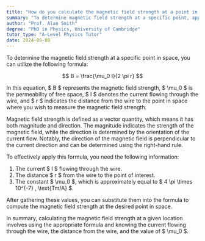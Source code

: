 ```yaml
---
title: "How do you calculate the magnetic field strength at a point in space?"
summary: "To determine magnetic field strength at a specific point, apply the appropriate formula for calculating magnetic field strength."
author: "Prof. Alan Smith"
degree: "PhD in Physics, University of Cambridge"
tutor_type: "A-Level Physics Tutor"
date: 2024-06-08
---
```


To determine the magnetic field strength at a specific point in space, you can utilize the following formula:

$$
B = \frac{\mu_0 I}{2 \pi r}
$$

In this equation, $ B $ represents the magnetic field strength, $ \mu_0 $ is the permeability of free space, $ I $ denotes the current flowing through the wire, and $ r $ indicates the distance from the wire to the point in space where you wish to measure the magnetic field strength.

Magnetic field strength is defined as a vector quantity, which means it has both magnitude and direction. The magnitude indicates the strength of the magnetic field, while the direction is determined by the orientation of the current flow. Notably, the direction of the magnetic field is perpendicular to the current direction and can be determined using the right-hand rule.

To effectively apply this formula, you need the following information:
1. The current $ I $ flowing through the wire.
2. The distance $ r $ from the wire to the point of interest.
3. The constant $ \mu_0 $, which is approximately equal to $ 4 \pi \times 10^{-7} \, \text{Tm/A} $.

After gathering these values, you can substitute them into the formula to compute the magnetic field strength at the desired point in space.

In summary, calculating the magnetic field strength at a given location involves using the appropriate formula and knowing the current flowing through the wire, the distance from the wire, and the value of $ \mu_0 $.
    